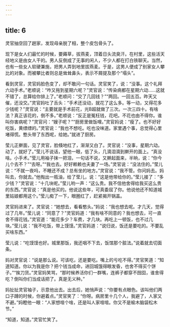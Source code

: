 ```yaml
---
---
---
```

title: 6
---



灵官抽空回了趟家，发现母亲脱了相，整个皮包骨头了。

现下是女人们最忙的时候，要薅草，拔燕麦，顶着日头流臭汗。在村里，这些活天经地义是由女人干的。男人反倒成了无事的闲人，不少人都在打白铁聊天。当然，也有一些女人软硬兼施，把男人弄到地里拔燕麦。于是，这男人便成了别家女人攀比的对象。而被攀比者则总是耸耸鼻头，表示不屑提及那个“塌头”。

看到灵官，灵官妈脸色变了，却不敢问一句话。灵官笑了，说：“没事。这个礼拜六动手术。”老顺说：“咋又拖到星期六呢？”灵官说：“传染病都在星期六动……这就不错了，总算给你排上了。”老顺问：“交了几回钱？”“两回。一回五百。昨天又催，还没交。”灵官妈吐了舌头：“手术还没动，就花了这么多。等一动，又得花多少钱呢？”灵官说：“主要就是手术前花，光B超就做了三次。一次三四十。有啥法？真正该花的，倒不多。”老顺说：“反正是冤枉钱，花吧。不花也由不得你。谁叫你害病呢？”灵官问：“嫂子呢？”“厨房里做饭哩。”灵官妈说：“瘦了。也不好好吃饭，黄缥缥的。”灵官说：“我也不想吃。吃也没味道。家里遇个事，总觉得心里堵得慌。憨头带了东西呢，给她。”就进了厨房。

莹儿正擀面，见了灵官，脸倏地红了，渐渐又白了。灵官说：“没事，星期六动。动了，就好了。”莹儿不说话，望他一眼，低了头，几滴泪滴到擀开的面上。“真没啥。小手术。”莹儿用袖子抹一把泪，一句话不说，又擀起面来，半晌，说：“你今儿个去不？”“去呀。”“我也去。好好赖赖也夫妻了一场。”灵官说：“没法住的。”莹儿说：“不就一夜吗，不睡还不成？总有坐的地方。”灵官说：“我不管。你问妈去。妈叫去，你就去。”他掏出一瓶油，给了莹儿，说：“这是他带给你的。”莹儿接了：“多少钱？”灵官说：“十几块呢。”莹儿哟一声：“这么贵。我不信他舍得给我买这么贵的东西。”灵官说：“真是他买的。他说这些年，可真委屈了你。他说他还不知道城里姑娘都用这个。”莹儿痴了一下，眼圈红了，赶紧揭开锅盖。

灵官妈进来了。灵官说：“她想去，看看憨头。”妈说：“我也想去呢。才几天，觉得过了几年。”莹儿说：“同意了？”灵官妈道：“我有啥不同意的？我也想去，可一直舍不得花钱。”灵官道：“能花多少？车费，才几块。再吃上一顿饭，也不过几块。”莹儿说：“我不吃饭，带上馍馍。”灵官妈道：“说归说，饭还是要吃的。不要乱买啥东西。”

莹儿说：“吃馍馍也好。城里那饭，我还咽不下去，饭馆那个脏法。”说着就去切面条。

妈对灵官说：“说是那么说。可该吃，还是要吃。嘴上的亏吃不得。”灵官笑道：“知道知道。你以为我是你？把个钱当成命，进回城饿得眼发昏，也舍不得买个饼子。”“挨刀货。”灵官妈笑骂，“那时候养活你们一群嘴，连裤子都穿不囫囵，谁舍得吃？倒叫你们当成话把了。真是无义种。”

妈扯扯灵官袖子，示意他出去。出去后，她悄声说：“你要有点眼色。该叫他们两口子蹲的时候，你避着点。”灵官笑了：“你呀。病房里十几个人，我避了，人家又不避。”妈瞪他一眼：“人家想喧个啥，还是叫人家喧喧。你又不是榆木脑袋松木节。”

“知道，知道。”灵官忙笑了。